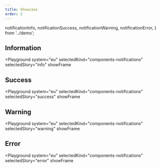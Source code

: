```yaml
---
title: Showcase
order: 2
---
```


  notificationInfo,
  notificationSuccess,
  notificationWarning,
  notificationError,
} from '../demo';

## Information

<Playground
  system="eu"
  selectedKind="components-notifications"
  selectedStory="info"
  showFrame
>
  <Html markup={notificationInfo} />
</Playground>

## Success

<Playground
  system="eu"
  selectedKind="components-notifications"
  selectedStory="success"
  showFrame
>
  <Html markup={notificationSuccess} />
</Playground>

## Warning

<Playground
  system="eu"
  selectedKind="components-notifications"
  selectedStory="warning"
  showFrame
>
  <Html markup={notificationWarning} />
</Playground>

## Error

<Playground
  system="eu"
  selectedKind="components-notifications"
  selectedStory="error"
  showFrame
>
  <Html markup={notificationError} />
</Playground>
